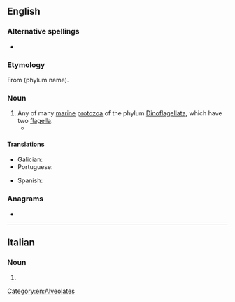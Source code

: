 ==English==
{{wikipedia}}
===Alternative spellings===
* {{l|en|dinoflagelate}}

===Etymology===
From {{m|mul|Dinoflagellata}} (phylum name).

===Noun===
{{en-noun}}

# Any of many [[marine]] [[protozoan|protozoa]] of the phylum [[Dinoflagellata]], which have two [[flagellum|flagella]].
#*{{quote-book|lang=en|2012|{{w|Caspar Henderson}}|The Book of Barely Imagined Beings|edition=2013|publisher=Granta Books|page=31
|passage=''Noctiluna scintillans'', a tiny marine '''dinoflagellate''', glows in the dark thanks to thousands of bioluminescent spherical organelles in its cytoplasm; gathered in millions, it can illuminate the whole sea at night.}}

====Translations====
{{trans-top|any of many marine protozoa of the phylum Dinoflagellata}}
* Galician: {{t|gl|dinoflaxelado|m}}
* Portuguese: {{t|pt|dinoflagelado|m}}
{{trans-mid}}
* Spanish: {{t+|es|dinoflagelado|m}}
{{trans-bottom}}

===Anagrams===
* {{anagrams|en|a=aadeefgilllnot|deflagellation}}

[[Category:en:Alveolates]]

----

==Italian==

===Noun===
{{head|it|noun plural form|g=f}}

# {{plural of|dinoflagellata|lang=it}}